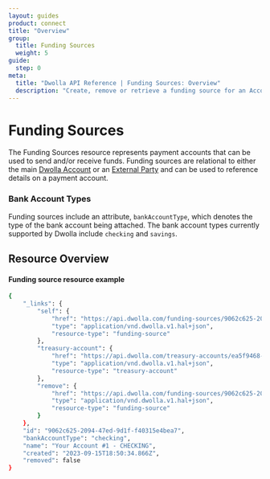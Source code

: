 ```yaml
---
layout: guides
product: connect
title: "Overview"
group:
  title: Funding Sources
  weight: 5
guide:
  step: 0
meta:
  title: "Dwolla API Reference | Funding Sources: Overview"
  description: "Create, remove or retrieve a funding source for an Account."
---
```



# Funding Sources

The Funding Sources resource represents payment accounts that can be used to send and/or receive funds. Funding sources are relational to either the main [Dwolla Account](/api-reference/connect/funding-sources/create) or an [External Party](/api-reference/connect/external-parties/create-funding-source) and can be used to reference details on a payment account.

### Bank Account Types

Funding sources include an attribute, `bankAccountType`, which denotes the type of the bank account being attached. The bank account types currently supported by Dwolla include `checking` and `savings`.

## Resource Overview

<Table table={AccountFundingSource} />

#### Funding source resource example

```bash
{
    "_links": {
        "self": {
            "href": "https://api.dwolla.com/funding-sources/9062c625-2094-47ed-9d1f-f40315e4bea7",
            "type": "application/vnd.dwolla.v1.hal+json",
            "resource-type": "funding-source"
        },
        "treasury-account": {
            "href": "https://api.dwolla.com/treasury-accounts/ea5f9468-4374-410f-b52e-5461d8cbca98",
            "type": "application/vnd.dwolla.v1.hal+json",
            "resource-type": "treasury-account"
        },
        "remove": {
            "href": "https://api.dwolla.com/funding-sources/9062c625-2094-47ed-9d1f-f40315e4bea7",
            "type": "application/vnd.dwolla.v1.hal+json",
            "resource-type": "funding-source"
        }
    },
    "id": "9062c625-2094-47ed-9d1f-f40315e4bea7",
    "bankAccountType": "checking",
    "name": "Your Account #1 - CHECKING",
    "created": "2023-09-15T18:50:34.866Z",
    "removed": false
}
```

